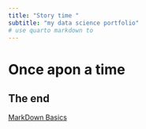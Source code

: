 ```yaml
---
title: "Story time "
subtitle: "my data science portfolio"
# use quarto markdown to 
---
```


# Once apon a time
## The end

[MarkDown Basics](https://quarto.org/docs/authoring/markdown-basics.html#links-images)
